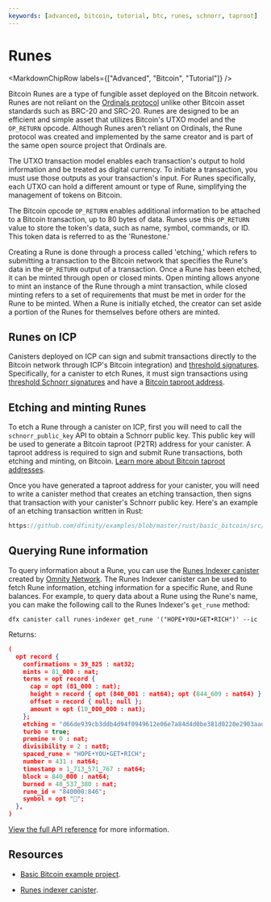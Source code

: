```yaml
---
keywords: [advanced, bitcoin, tutorial, btc, runes, schnorr, taproot]
---
```



# Runes

<MarkdownChipRow labels={["Advanced", "Bitcoin", "Tutorial"]} />

Bitcoin Runes are a type of fungible asset deployed on the Bitcoin network. Runes are not reliant on the [Ordinals protocol](ordinals.mdx) unlike other Bitcoin asset standards such as BRC-20 and SRC-20. Runes are designed to be an efficient and simple asset that utilizes Bitcoin's UTXO model and the `OP_RETURN` opcode. Although Runes aren't reliant on Ordinals, the Rune protocol was created and implemented by the same creator and is part of the same open source project that Ordinals are.

The UTXO transaction model enables each transaction's output to hold information and be treated as digital currency. To initiate a transaction, you must use those outputs as your transaction's input. For Runes specifically, each UTXO can hold a different amount or type of Rune, simplifying the management of tokens on Bitcoin.

The Bitcoin opcode `OP_RETURN` enables additional information to be attached to a Bitcoin transaction, up to 80 bytes of data. Runes use this `OP_RETURN` value to store the token's data, such as name, symbol, commands, or ID. This token data is referred to as the 'Runestone.'

Creating a Rune is done through a process called 'etching,' which refers to submitting a transaction to the Bitcoin network that specifies the Rune's data in the `OP_RETURN` output of a transaction. Once a Rune has been etched, it can be minted through open or closed mints. Open minting allows anyone to mint an instance of the Rune through a mint transaction, while closed minting refers to a set of requirements that must be met in order for the Rune to be minted. When a Rune is initially etched, the creator can set aside a portion of the Runes for themselves before others are minted.

## Runes on ICP

Canisters deployed on ICP can sign and submit transactions directly to the Bitcoin network through ICP's Bitcoin integration) and [threshold signatures](/docs/references/t-sigs-how-it-works). Specifically, for a canister to etch Runes, it must sign transactions using [threshold Schnorr signatures](/docs/references/t-sigs-how-it-works#deuterium-schnorr-release-beta) and have a [Bitcoin taproot address](/docs/building-apps/chain-fusion/bitcoin/using-btc/generate-addresses#generating-addresses-with-threshold-schnorr).

## Etching and minting Runes

To etch a Rune through a canister on ICP, first you will need to call the `schnorr_public_key` API to obtain a Schnorr public key. This public key will be used to generate a Bitcoin taproot (P2TR) address for your canister. A taproot address is required to sign and submit Rune transactions, both etching and minting, on Bitcoin. [Learn more about Bitcoin taproot addresses](/docs/build-on-btc/btc-transactions/generate-addresses#generating-addresses-with-threshold-schnorr).

Once you have generated a taproot address for your canister, you will need to write a canister method that creates an etching transaction, then signs that transaction with your canister's Schnorr public key. Here's an example of an etching transaction written in Rust:

```rust reference
https://github.com/dfinity/examples/blob/master/rust/basic_bitcoin/src/runes.rs#L79-L107
```

## Querying Rune information

To query information about a Rune, you can use the [Runes Indexer canister](https://github.com/octopus-network/runes-indexer) created by [Omnity Network](https://omnity.network/). The Runes Indexer canister can be used to fetch Rune information, etching information for a specific Rune, and Rune balances. For example, to query data about a Rune using the Rune's name, you can make the following call to the Runes Indexer's `get_rune` method:

```
dfx canister call runes-indexer get_rune '("HOPE•YOU•GET•RICH")' --ic
```

Returns:

```json
(
  opt record {
    confirmations = 39_825 : nat32;
    mints = 81_000 : nat;
    terms = opt record {
      cap = opt (81_000 : nat);
      height = record { opt (840_001 : nat64); opt (844_609 : nat64) };
      offset = record { null; null };
      amount = opt (10_000_000 : nat);
    };
    etching = "d66de939cb3ddb4d94f0949612e06e7a84d4d0be381d0220e2903aad68135969";
    turbo = true;
    premine = 0 : nat;
    divisibility = 2 : nat8;
    spaced_rune = "HOPE•YOU•GET•RICH";
    number = 431 : nat64;
    timestamp = 1_713_571_767 : nat64;
    block = 840_000 : nat64;
    burned = 48_537_380 : nat;
    rune_id = "840000:846";
    symbol = opt "🧧";
  },
)
```

[View the full API reference](https://github.com/octopus-network/runes-indexer?tab=readme-ov-file#api-reference) for more information.


## Resources

- [Basic Bitcoin example project](https://github.com/dfinity/examples/tree/master/rust/basic_bitcoin).

- [Runes indexer canister](https://github.com/octopus-network/runes-indexer).
